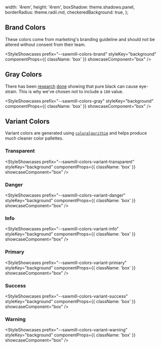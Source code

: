 
  width: '4rem',
  height: '4rem',
  boxShadow: theme.shadows.panel,
  borderRadius: theme.radii.md,
  checkeredBackground: true,
};

## Brand Colors

These colors come from marketing's branding guideline and should not be altered without consent from their team.

<StyleShowcases
  prefix="--sawmill-colors-brand"
  styleKey="background"
  componentProps={{ className: 'box' }}
  showcaseComponent="box"
/>

## Gray Colors

There has been [research](https://uxmovement.com/content/why-you-should-never-use-pure-black-for-text-or-backgrounds/) [done](https://uxplanet.org/basicdesign-never-use-pure-black-in-typography-36138a3327a6) showing that pure black can cause eye-strain. This is why we've chosen not to include a `100` value.

<StyleShowcases
  prefix="--sawmill-colors-gray"
  styleKey="background"
  componentProps={{ className: 'box' }}
  showcaseComponent="box"
/>

## Variant Colors

Variant colors are generated using [`coloralgorithim`](https://github.com/k-vyn/coloralgorithm) and helps produce much cleaner color pallettes.

### Transparent
<StyleShowcases
  prefix="--sawmill-colors-variant-transparent"
  styleKey="background"
  componentProps={{ className: 'box' }}
  showcaseComponent="box"
/>

### Danger
<StyleShowcases
  prefix="--sawmill-colors-variant-danger"
  styleKey="background"
  componentProps={{ className: 'box' }}
  showcaseComponent="box"
/>

### Info
<StyleShowcases
  prefix="--sawmill-colors-variant-info"
  styleKey="background"
  componentProps={{ className: 'box' }}
  showcaseComponent="box"
/>

### Primary
<StyleShowcases
  prefix="--sawmill-colors-variant-primary"
  styleKey="background"
  componentProps={{ className: 'box' }}
  showcaseComponent="box"
/>

### Success
<StyleShowcases
  prefix="--sawmill-colors-variant-success"
  styleKey="background"
  componentProps={{ className: 'box' }}
  showcaseComponent="box"
/>

### Warning
<StyleShowcases
  prefix="--sawmill-colors-variant-warning"
  styleKey="background"
  componentProps={{ className: 'box' }}
  showcaseComponent="box"
/>

